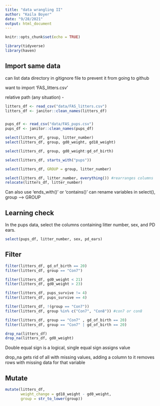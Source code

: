 ```yaml
---
title: "data wrangling II"
author: "Kaila Boyer"
date: "9/28/2021"
output: html_document
---
```


```r
knitr::opts_chunk$set(echo = TRUE)
```

```r
library(tidyverse)
library(haven)
```


## Import same data 
can list data directory in gitignore file to prevent it from going to github 

want to import 'FAS_litters.csv'

relative path (any situation) - 
```r
litters_df <- read_csv("data/FAS_litters.csv")
litters_df <- janitor::clean_names(litters_df)


pups_df <- read_csv("data/FAS_pups.csv")
pups_df <- janitor::clean_names(pups_df)

```

```r
select(litters_df, group, litter_number)
select(litters_df, group, gd0_weight, gd18_weight)

select(litters_df, group, gd0_weight:gd_of_birth)

select(litters_df, starts_with("pups"))

select(litters_df, GROUP = group, litter_number)

select(litters_df, litter_number, everything()) #rearranges columns 
relocate(litters_df, litter_number)
```

Can also use 'ends_with()' or 'contains()'
can rename variables in select(), group --> GROUP 

## Learning check 

In the pups data, select the columns containing litter number, sex, and PD ears.
```r
select(pups_df, litter_number, sex, pd_ears)
```

## Filter 

```r
filter(litters_df, gd_of_birth == 20)
filter(litters_df, group == "Con7")

filter(litters_df, gd0_weight < 21)
filter(litters_df, gd0_weight > 23)

filter(litters_df, pups_survive != 4)
filter(litters_df, pups_survive == 4)

filter(litters_df, !(group == "Con7"))
filter(litters_df, group %in% c("Con7", "Con8")) #con7 or con8

filter(litters_df, group == "Con7" , gd_of_birth == 20)
filter(litters_df, group == "Con7" | gd_of_birth == 20)

drop_na(litters_df)
drop_na(litters_df, gd0_weight)

```
Double equal sign is a logical, single equal sign assigns value 

drop_na gets rid of all with missing values, adding a column to it removes rows with missing data for that variable 


## Mutate 

```r
mutate(litters_df, 
       weight_change = gd18_weight - gd0_weight, 
       group = str_to_lower(group))

```

